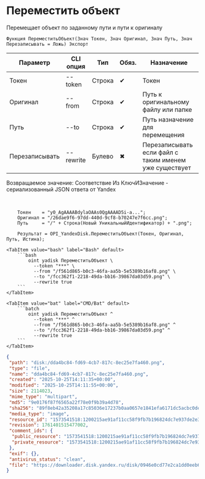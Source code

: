 ﻿---
sidebar_position: 9
description: Переместить объект и другие функции для работы с Yandex Disk в Открытом пакете интеграций - бесплатной open-source библиотеке интеграций для 1С:Предприятие 8, OneScript и CLI
keywords: [1C, 1С, 1С:Предприятие, 1С:Предприятие 8.3, API, Интеграция, Сервисы, Обмен, OneScript, CLI, Yandex Disk]
---


# Переместить объект
 Перемещает объект по заданному пути и пути к оригиналу



`Функция ПереместитьОбъект(Знач Токен, Знач Оригинал, Знач Путь, Знач Перезаписывать = Ложь) Экспорт`

  | Параметр | CLI опция | Тип | Обяз. | Назначение |
  |-|-|-|-|-|
  | Токен | --token | Строка | &#x2714; | Токен |
  | Оригинал | --from | Строка | &#x2714; | Путь к оригинальному файлу или папке |
  | Путь | --to | Строка | &#x2714; | Путь назначение для перемещения |
  | Перезаписывать | --rewrite | Булево | &#x2716; | Перезаписывать если файл с таким именем уже существует |

  
  Возвращаемое значение:   Соответствие Из КлючИЗначение - сериализованный JSON ответа от Yandex

<br/>



```bsl title="Пример использования для 1С:Предприятие/OneScript"
    Токен    = "y0_AgAAAABdylaOAAs0QgAAAAD5i-a...";
    Оригинал = "/26dae9f6-97dd-440d-9cf8-b70247e7f6cc.png";
    Путь     = "/" + Строка(Новый УникальныйИдентификатор) + ".png";

    Результат = OPI_YandexDisk.ПереместитьОбъект(Токен, Оригинал, Путь, Истина);
```
    

 <Tabs>
  
    <TabItem value="bash" label="Bash" default>
        ```bash
            oint yadisk ПереместитьОбъект \
              --token "***" \
              --from "/f561d865-b0c3-46fa-aa5b-5e5389b16af8.png" \
              --to "/fcc362f1-2218-49da-bb16-39867da03d59.png" \
              --rewrite true
        ```
    </TabItem>
  
    <TabItem value="bat" label="CMD/Bat" default>
        ```batch
            oint yadisk ПереместитьОбъект ^
              --token "***" ^
              --from "/f561d865-b0c3-46fa-aa5b-5e5389b16af8.png" ^
              --to "/fcc362f1-2218-49da-bb16-39867da03d59.png" ^
              --rewrite true
        ```
    </TabItem>
</Tabs>


```json title="Результат"
{
 "path": "disk:/dda4bc84-fd69-4cb7-817c-8ec25e7fa460.png",
 "type": "file",
 "name": "dda4bc84-fd69-4cb7-817c-8ec25e7fa460.png",
 "created": "2025-10-25T14:11:35+00:00",
 "modified": "2025-10-25T14:11:55+00:00",
 "size": 2114023,
 "mime_type": "multipart",
 "md5": "9e0176f87f6565a22f78e0f9b39a4d78",
 "sha256": "89f8eb42a35208a17c85036e17237b0aa0657e1841efa6171dc5acbc0dea9e18",
 "media_type": "image",
 "resource_id": "1573541518:1200215ae91af11cc58f9fb7b196824dc7e937de2e39ca90e91d76d572c81347",
 "revision": 1761401515477002,
 "comment_ids": {
  "public_resource": "1573541518:1200215ae91af11cc58f9fb7b196824dc7e937de2e39ca90e91d76d572c81347",
  "private_resource": "1573541518:1200215ae91af11cc58f9fb7b196824dc7e937de2e39ca90e91d76d572c81347"
 },
 "exif": {},
 "antivirus_status": "clean",
 "file": "https://downloader.disk.yandex.ru/disk/0946e0cd77e2ca1dd0eeb69f4332a014878b502e193a45ce02b068fa36cdc37e/68fd12ec/Kdpe3dFisZLPovVA4r-aBmpkby3AOQiLsayEHYapOMw2ylFGSbZZrsWtGPTvHxG_-QDrqSGFBOOsS3b3gKT1zA%3D%3D?uid=1573541518&filename=dda4bc84-fd69-4cb7-817c-8ec25e7fa460.png&disposition=attachment&hash=&limit=0&content_type=multipart&owner_uid=1573541518&fsize=2114023&hid=03d7263840468e281bd0b238a26e7d0d&media_type=image&tknv=v3&etag=9e0176f87f6565a22f78e0f9b39a4d78"
}
```
